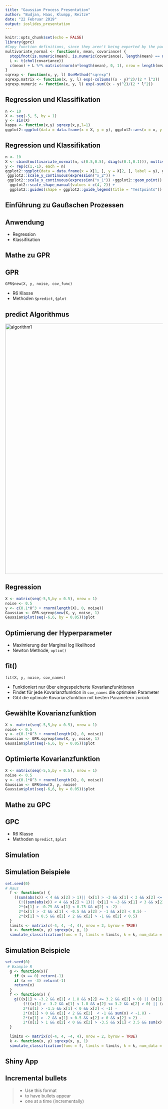 ```yaml
---
title: "Gaussian Process Presentation"
author: "Budjan, Haas, Klumpp, Reitze"
date: "22 Februar 2019"
output: ioslides_presentation
---
```


```r
knitr::opts_chunk$set(echo = FALSE)
library(gprc)
#Copy function definitions, since they aren't being exported by the package
multivariate_normal <- function(n, mean, covariance) {
  stopifnot(is.numeric(mean), is.numeric(covariance), length(mean) == nrow(covariance))
  L <- t(chol(covariance))
  c(mean) + L %*% matrix(rnorm(n*length(mean), 0, 1), nrow = length(mean))
}
sqrexp <- function(x, y, l) UseMethod("sqrexp")
sqrexp.matrix <- function(x, y, l) exp(-colSums((x - y)^2)/(2 * l^2))
sqrexp.numeric <- function(x, y, l) exp(-sum((x - y)^2)/(2 * l^2))
```

## Regression und Klassifikation
```r
n <- 10
X <- seq(-5, 5, by = 1)
y <- sin(X)
kappa <- function(x,y) sqrexp(x,y,l=1)
ggplot2::ggplot(data = data.frame(x = X, y = y), ggplot2::aes(x = x, y = y)) + ggplot2::theme_classic() + ggplot2::geom_point()
```

## Regression und Klassifikation

```r
n <- 10
X <- cbind(multivariate_normal(n, c(0.5,0.5), diag(c(0.1,0.1))), multivariate_normal(n, c(-0.5,-0.5), diag(c(0.1,0.1))))
y <- rep(c(1,-1), each = n)
ggplot2::ggplot(data = data.frame(x = X[1, ], y = X[2, ], label = y), ggplot2::aes(x = x, y = y, shape = factor(label))) + ggplot2::theme_classic() +
 ggplot2::scale_y_continuous(expression("x_2")) +
 ggplot2::scale_x_continuous(expression("x_1")) +ggplot2::geom_point() + 
  ggplot2::scale_shape_manual(values = c(4, 2)) + 
  ggplot2::guides(shape = ggplot2::guide_legend(title = "Testpoints"))
```

## Einführung zu Gaußschen Prozessen

## Anwendung

- Regression
- Klassifikation

## Mathe zu GPR

## GPR
`GPR$new(X, y, noise, cov_func)`

- R6 Klasse
- Methoden `$predict`, `$plot`

## predict Algorithmus
<img src="https://trello-attachments.s3.amazonaws.com/5c1367e7bda778491a4a4fde/5c1b68f238a2808027971811/dd63ca23dffa380ebbbce68d2d931ae2/algorithm_2_1_clear.png"
     alt="algorithm1"
     style="width:800px;" />

## Regression

```r
X <- matrix(seq(-5,5,by = 0.5), nrow = 1)
noise <- 0.5
y <- c(0.1*X^3 + rnorm(length(X), 0, noise))
Gaussian <- GPR.sqrexp$new(X, y, noise, 1)
Gaussian$plot(seq(-6,6, by = 0.05))$plot
```


## Optimierung der Hyperparameter

- Maximierung der Marginal log likelihood
- Newton Methode, `optim()`

## fit()

`fit(X, y, noise, cov_names)`

- Funktioniert nur über eingespeicherte Kovarianzfunktionen 
- Findet für jede Kovarianzfunktion in `cov_names` die optimalen Parameter
- Gibt die optimale Kovarianzfunktion mit besten Parametern zurück

## Gewählte Kovarianzfunktion

```r
X <- matrix(seq(-5,5,by = 0.5), nrow = 1)
noise <- 0.5
y <- c(0.1*X^3 + rnorm(length(X), 0, noise))
Gaussian <- GPR.sqrexp$new(X, y, noise, 1)
Gaussian$plot(seq(-6,6, by = 0.05))$plot
```

## Optimierte Kovarianzfunktion

```r
X <- matrix(seq(-5,5,by = 0.5), nrow = 1)
noise <- 0.5
y <- c(0.1*X^3 + rnorm(length(X), 0, noise))
Gaussian <- GPR$new(X, y, noise)
Gaussian$plot(seq(-6,6, by = 0.05))$plot
```

## Mathe zu GPC

## GPC

- R6 Klasse
- Methoden `$predict`, `$plot`

## Simulation

## Simulation Beispiele

```r
set.seed(0)
# Haus
  f <- function(x) {
    ((sum(abs(x)) < 4 && x[2] > 1)|| (x[1] > -3 && x[1] < 3 && x[2] <= 1)) - 
      (!((sum(abs(x)) < 4 && x[2] > 1)|| (x[1] > -3 && x[1] < 3 && x[2] <= 1))) -
      2*(x[1] > -0.75 && x[1] < 0.75 && x[2] < -2) -
      2*(x[1] > -2 && x[1] < -0.5 && x[2] > -1 && x[2] < 0.5) -
      2*(x[1] > 0.5 && x[1] < 2 && x[2] > -1 && x[2] < 0.5)
  }
  limits <- matrix(c(-4, 4, -4, 4), nrow = 2, byrow = TRUE)
  k <- function(x, y) sqrexp(x, y, 1)
  simulate_classification(func = f, limits = limits, k = k, num_data = 600)
```

## Simulation Beispiele

```r
set.seed(0)
 # Example R
  g <- function(x){
    if (x == 0) return(-1)
    if (x == -3) return(-1)
    return(x)
  }
  f <- function(x) {
    g(((x[1] > -3.2 && x[1] < 1.8 && x[2] <= 3.2 && x[2] > 0) || (x[1] > -3 && x[1] < 3.5 && x[2] <= 3 && x[2] <= 0) ) - 
        (!((x[1] > -3.2 && x[1] < 1.8 && x[2] <= 3.2 && x[2] > 0) || (x[1] > -3 && x[1] < 3.5 && x[2] <= 3 && x[2] <= 0) )) -
        2*(x[1] > -1.5 && x[1] < 0 && x[2] < -1) -
        2*(x[1] > 0 && x[1] < 2 && x[2]  < -1 && sum(x) < -1.8) -
        2*(x[1] > -2 && x[1] < 0.5 && x[2] > 0 && x[2] < 2) -
        2*(x[1] > 1 && x[2] < 0 && x[2] > -3.5 && x[1] < 3.5 && sum(x) > -0.4))
  }
  
  limits <- matrix(c(-4, 4, -4, 4), nrow = 2, byrow = TRUE)
  k <- function(x, y) sqrexp(x, y, 1)
  simulate_classification(func = f, limits = limits, k = k, num_data = 600)
```

## Shiny App

## Incremental bullets
>- Use this format
>- to have bullets appear
>- one at a time (incrementally)